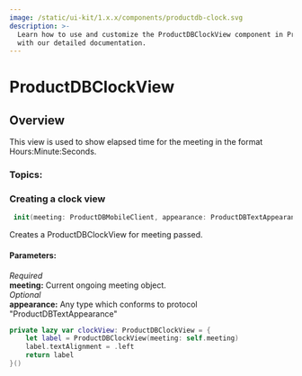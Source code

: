 ```yaml
---
image: /static/ui-kit/1.x.x/components/productdb-clock.svg
description: >-
  Learn how to use and customize the ProductDBClockView component in ProductDB's iOS UiKit
  with our detailed documentation.
---
```




# ProductDBClockView
## Overview
This view is used to show elapsed time for the meeting in the format Hours:Minute:Seconds.


### Topics:

### Creating a clock view

```swift
 init(meeting: ProductDBMobileClient, appearance: ProductDBTextAppearance = AppTheme.shared.clockViewAppearance) 
```
Creates a ProductDBClockView for meeting passed. 

#### Parameters:  
*Required*  
**meeting:** Current ongoing meeting object.  
*Optional*  
**appearance:** Any type which conforms to protocol "ProductDBTextAppearance"

```swift
private lazy var clockView: ProductDBClockView = {
    let label = ProductDBClockView(meeting: self.meeting)
    label.textAlignment = .left
    return label
}()
```

<head>
  <title>iOS ProductDBClockView</title>
</head>
